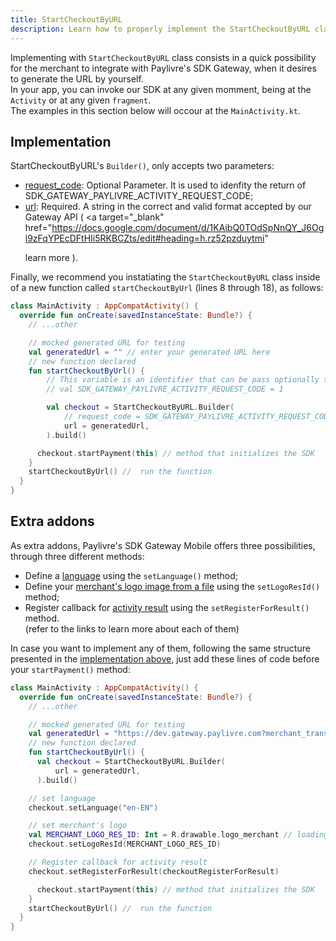 ```yaml
---
title: StartCheckoutByURL
description: Learn how to properly implement the StartCheckoutByURL class.
---
```


Implementing with `StartCheckoutByURL` class consists in a quick possibility for the merchant to integrate with Paylivre's SDK Gateway, when it desires to generate the URL by yourself.<br/>
In your app, you can invoke our SDK at any given momment, being at the `Activity` or at any given `fragment`.<br/> The examples in this section below will occour at the `MainActivity.kt`.

## Implementation

StartCheckoutByURL's `Builder()`, only accepts two parameters:

- <u>request_code</u>: Optional Parameter. It is used to idenfity the return of
  SDK_GATEWAY_PAYLIVRE_ACTIVITY_REQUEST_CODE;
- <u>url</u>: Required. A string in the correct and valid format accepted by our
  Gateway API (
  <a
    target="_blank"
    href="https://docs.google.com/document/d/1KAibQ0TOdSpNnQY_J6Ogl9zFqYPEcDFtHIi5RKBCZts/edit#heading=h.rz52pzduytmi"
  >
    learn more
  </a>
  ).

Finally, we recommend you instatiating the `StartCheckoutByURL` class inside of a new function called `startCheckoutByUrl` (lines 8 through 18), as follows:

```kotlin title=./java/MainActivity.kt lineNumbers=true highlight={8-18}
class MainActivity : AppCompatActivity() {
  override fun onCreate(savedInstanceState: Bundle?) {
    // ...other

    // mocked generated URL for testing
    val generatedUrl = "" // enter your generated URL here
    // new function declared
    fun startCheckoutByUrl() {
        // This variable is an identifier that can be pass optionally to the Builder(). If so, i will be used for the method onActivityResult
        // val SDK_GATEWAY_PAYLIVRE_ACTIVITY_REQUEST_CODE = 1

        val checkout = StartCheckoutByURL.Builder(
            // request_code = SDK_GATEWAY_PAYLIVRE_ACTIVITY_REQUEST_CODE, // optional
            url = generatedUrl,
        ).build()

      checkout.startPayment(this) // method that initializes the SDK
    }
    startCheckoutByUrl() //  run the function
  }
}

```

## Extra addons

As extra addons, Paylivre's SDK Gateway Mobile offers three possibilities, through three different methods:

- Define a [language](/extras/language) using the `setLanguage()` method;
- Define your [merchant's logo image from a file](/extras/logo-image) using the `setLogoResId()` method;
- Register callback for [activity result](/extras/activity-result) using the `setRegisterForResult()` method.<br/>
  (refer to the links to learn more about each of them)

In case you want to implement any of them, following the same structure presented in the [implementation above](#implementation), just add these lines of code before your `startPayment()` method:

```kotlin title=./java/MainActivity.kt lineNumbers=true highlight={14,17-18,21}
class MainActivity : AppCompatActivity() {
  override fun onCreate(savedInstanceState: Bundle?) {
    // ...other

    // mocked generated URL for testing
    val generatedUrl = "https://dev.gateway.paylivre.com?merchant_transaction_id=a47fc29a7b&merchant_id=302&operation=0&email=user_gateway_test@tutanota.com&document_number=61317581075&amount=500&currency=BRL&type=15&account_id=123654asd&callback_url=https://www.google.com&redirect_url=https://www.merchant_to_you.com&auto_approve=1&signature=JGFyZ29uMmkkdj0xOSRtPTE2LHQ9MixwPTEkWVdRNU5XWTVaR1UyT1RnNE5ETSRKYWlvWmRwc3J1L3cyQlJzVlBzd25B&logo_url=https://github.com/paylivre/gateway-example-react-js/blob/master/assets/logo_jackpot_new.png?raw=true"
    // new function declared
    fun startCheckoutByUrl() {
      val checkout = StartCheckoutByURL.Builder(
          url = generatedUrl,
      ).build()

    // set language
    checkout.setLanguage("en-EN")

    // set merchant's logo
    val MERCHANT_LOGO_RES_ID: Int = R.drawable.logo_merchant // loading from a given file
    checkout.setLogoResId(MERCHANT_LOGO_RES_ID)

    // Register callback for activity result
    checkout.setRegisterForResult(checkoutRegisterForResult)

      checkout.startPayment(this) // method that initializes the SDK
    }
    startCheckoutByUrl() //  run the function
  }
}

```
